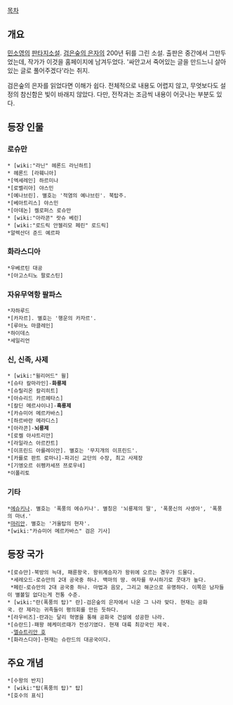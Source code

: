 [[목차]]
== 개요 ==
[[민소영]]의 [[판타지소설]]. [[검은숲의 은자]]의 200년 뒤를 그린 소설. 출판은 중간에서 그만두었는데, 작가가 이것을 홈페이지에 남겨두었다. '싸안고서 죽어있는 글을 만드느니 살아있는 글로 풀어주겠다'라는 취지.

검은숲의 은자를 읽었다면 이해가 쉽다. 전체적으로 내용도 어렵지 않고, 무엇보다도 설정의 참신함은 빛이 바래지 않았다. 다만, 전작과는 조금씩 내용이 어긋나는 부분도 있다.
== 등장 인물 ==
=== 로슈만 ===
 * [wiki:"라닌" 헤론드 라닌하트]
 * 헤론드 [라훼니아]  
 *[엑세레인] 하르미나
 *[로벨리아] 야스민
 *[예나브린]. 별호는 '적염의 예나브린'. 북탑주.
 *[베아트리스] 야스민
 *[아데논] 켈로퍼스 로슈만
 * [wiki:"아라콘" 랏슈 베린]
 * [wiki:"로드릭 안젤리모 페린" 로드릭]
 *알렉산더 준드 예르파
=== 화라스디아 ===
 *우베르틴 대공
 *[아고스티노 팔로스틴]
=== 자유무역항 팔파스 ===
 *자하루드
 *[카자르]. 별호는 '행운의 카자르'.
 *[루아노 마클레인]
 *하이데스
 *세일리언
=== 신, 신족, 사제 === 
 * [wiki:"윌리어드" 윌]
 *[슈타 칼마라인]-'''화룡제'''
 *[슈릴리온 칼리히트]
 *[아슈리드 카르헤타스]
 *[칼딘 메르샤이나]-'''흑룡제'''
 *[카슈미어 메르카바스]  
 *[하르바란 메라디스]
 *[아라콘]-'''뇌룡제'''
 *[로켈 아샤트리안]
 *[라일라스 아르칸트]
 *[이프린드 아를레이안]. 별호는 '무지개의 이프린드'. 
 *[카를로 판트 로마나]-파괴신 교단의 수장, 최고 사제장
 *[기엥오르 쉬펭카세쯔 쯔로우네]
 *이폴리토
=== 기타 ===
 *[[에슈키나]]. 별호는 '폭풍의 에슈키나'. 별칭은 '뇌룡제의 딸', '폭풍신의 사생아', '폭풍의 마녀.'
 *[[마리안]]. 별호는 '거울탑의 현자'.
 *[wiki:"카슈미어 메르카바스" 검은 기사]
== 등장 국가 ==
 *[로슈만]-북방의 늑대, 패륜왕국. 왕위계승자가 왕위에 오르는 경우가 드물다.
  *세레오드-로슈만의 2대 공국중 하나. 백마의 땅. 여자를 무시하기로 콧대가 높다.
  *페린-로슈만의 2대 공국중 하나. 마법과 음모, 그리고 해군으로 유명하다. 이쪽은 남자들이 별볼일 없다는게 전통 수준.
 * [wiki:"란(폭풍의 탑)" 란]-검은숲의 은자에서 나온 그 나라 맞다. 현재는 공화국. 란 제라는 귀족들이 평의회를 만든 듯하다.
 *[라우비즈]-란과는 달리 혁명을 통해 공화국 건설에 성공한 나라.   
 *[슈란드]-패왕 헤케미르때가 전성기였다. 현재 대륙 최강국인 제국.
  -[[엘슈트리안 호]]
 *[화라스디아]-현재는 슈란드의 대공국이다.
== 주요 개념 ==
 *[수왕의 반지]
 * [wiki:"탑(폭풍의 탑)" 탑]
 *[호수의 표식]
